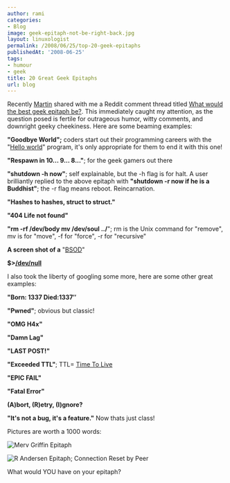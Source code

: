 ```yaml
---
author: rami
categories:
- Blog
image: geek-epitaph-not-be-right-back.jpg
layout: linuxologist
permalink: /2008/06/25/top-20-geek-epitaphs
publishedAt: '2008-06-25'
tags:
- humour
- geek
title: 20 Great Geek Epitaphs
url: blog
---
```


Recently [Martin](http://www.matusiak.eu/numerodix/blog//) shared with me a Reddit comment thread titled [What would the best geek epitaph be?](http://www.reddit.com/info/6ofbu/comments/). This immediately caught my attention, as the question posed is fertile for outrageous humor, witty comments, and downright geeky cheekiness. Here are some beaming examples:

**"Goodbye World";** coders start out their programming careers with the "[Hello world](http://en.wikipedia.org/wiki/Hello_world_program)" program, it's only appropriate for them to end it with this one!

**"Respawn in 10... 9... 8..."**; for the geek gamers out there

**"shutdown -h now"**; self explainable, but the -h flag is for halt. A user brilliantly replied to the above epitaph with **"shutdown -r now if he is a Buddhist"**; the -r flag means reboot. Reincarnation.

**"Hashes to hashes, struct to struct."**

**"404 Life not found"** 

**"rm -rf /dev/body mv /dev/soul ../**"; rm is the Unix command for "remove", mv is for "move", -f for "force", -r for "recursive"

**A screen shot of a** "[BSOD](http://en.wikipedia.org/wiki/Blue_Screen_of_Death)"

**$\>[/dev/null](http://en.wikipedia.org/wiki/NUL_%28Computer%29)**

I also took the liberty of googling some more, here are some other great examples:

**"Born: 1337 Died:1337″**

**"Pwned"**; obvious but classic!

**"OMG H4x"**

**"Damn Lag"**

**"LAST POST!"**

**"Exceeded TTL"**; TTL= [Time To Live](http://en.wikipedia.org/wiki/TTL)

**"EPIC FAIL"**

**"Fatal Error"**

**(A)bort, (R)etry, (I)gnore?**

**"It's not a bug, it's a feature."** Now thats just class! 

Pictures are worth a 1000 words:

![Merv Griffin Epitaph](/assets/images/content/blog/geek-epitaph-not-be-right-back.jpg)

![R Andersen Epitaph; Connection Reset by Peer](/assets/images/content/blog/geektombstone-epitaph-connection-reset-by-peer.jpg)

What would YOU have on your epitaph?